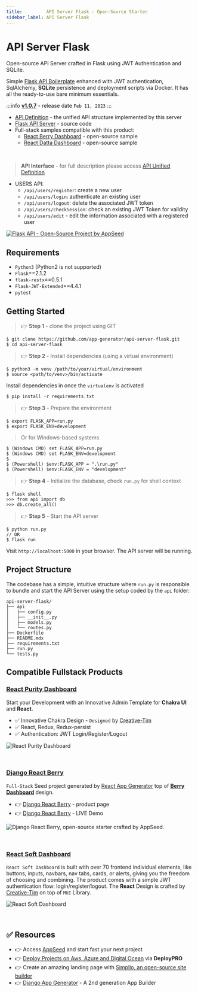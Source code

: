 ```yaml
---
title:         API Server Flask - Open-Source Starter
sidebar_label: API Server Flask
---
```


# API Server Flask

<SubHeading>Open-source API Server crafted in Flask using JWT Authentication and SQLite.</SubHeading>

Simple [Flask API Boilerplate](https://appseed.us/boilerplate-code/flask-api-boilerplate) enhanced with JWT authentication, SqlAlchemy, **SQLite** persistence and deployment scripts via Docker. It has all the ready-to-use bare minimum essentials.

:::info [**v1.0.7**](https://github.com/app-generator/api-server-flask/releases) - release date `Feb 11, 2023`
:::

- [API Definition](api-unified-definition.mdx) - the unified API structure implemented by this server
- [Flask API Server](https://github.com/app-generator/api-server-flask) - source code
- Full-stack samples compatible with this product:
  - [React Berry Dashboard](https://github.com/app-generator/react-berry-admin-template) - open-source sample
  - [React Datta Dashboard](https://github.com/app-generator/react-datta-able-dashboard) - open-source sample

<br />

> **API Interface** - for full description please access [API Unified Definition](api-unified-definition.mdx)

- USERS API:
  - `/api/users/register`: create a new user
  - `/api/users/login`: authenticate an existing user
  - `/api/users/logout`: delete the associated JWT token
  - `/api/users/checkSession`: check an existing JWT Token for validity
  - `/api/users/edit` - edit the information associated with a registered user

[![Flask API - Open-Source Project by AppSeed](https://user-images.githubusercontent.com/51070104/226168494-5a662a13-0e57-47b3-bd99-71d57d243260.png)](https://docs.appseed.us/boilerplate-code/api-server/flask/)


## Requirements

- `Python3` (Python2 is not supported)
- `Flask`==2.1.2
- `flask-restx`==0.5.1
- `Flask-JWT-Extended`==4.4.1
- `pytest`


## Getting Started

> 👉 **Step 1** - clone the project using GIT

```
$ git clone https://github.com/app-generator/api-server-flask.git
$ cd api-server-flask
```

> 👉 **Step 2** - Install dependencies (using a virtual environment)

```
$ python3 -m venv /path/to/your/virtual/environment
$ source <path/to/venv>/bin/activate
```

Install dependencies in once the `virtualenv` is activated

```
$ pip install -r requirements.txt
```

> 👉 **Step 3** - Prepare the environment

```
$ export FLASK_APP=run.py
$ export FLASK_ENV=development
```

> Or for Windows-based systems

```
$ (Windows CMD) set FLASK_APP=run.py
$ (Windows CMD) set FLASK_ENV=development
$
$ (Powershell) $env:FLASK_APP = ".\run.py"
$ (Powershell) $env:FLASK_ENV = "development"
```

> 👉 **Step 4** - Initialize the database, check `run.py` for shell context

```
$ flask shell
>>> from api import db
>>> db.create_all()
```

> 👉 **Step 5** - Start the API server

```
$ python run.py
// OR
$ flask run
```

Visit `http://localhost:5000` in your browser. The API server will be running.


## Project Structure

The codebase has a simple, intuitive structure where `run.py` is responsible to bundle and start the API Server using the setup coded by the `api` folder:

```
api-server-flask/
├── api
│   ├── config.py
│   ├── __init__.py
│   ├── models.py
│   └── routes.py
├── Dockerfile
├── README.mdx
├── requirements.txt
├── run.py
└── tests.py
```

## Compatible Fullstack Products

### [React Purity Dashboard](https://github.com/app-generator/react-purity-dashboard)

Start your Development with an Innovative Admin Template for **Chakra UI** and **React**. 

- ✅ Innovative Chakra Design - `Designed` by [Creative-Tim](https://www.creative-tim.com/?AFFILIATE=128200)
- ✅ React, Redux, Redux-persist
- ✅ Authentication: JWT Login/Register/Logout

![React Purity Dashboard](https://user-images.githubusercontent.com/51070104/226167639-1d327f61-0e13-4e0d-a8e0-156613cdf0c3.png)

<br />

###  [Django React Berry](https://appseed.us/product/berry-dashboard/api-server-django/react/)

`Full-Stack` Seed project generated by [React App Generator](https://appseed.us/generator/react/) top of **[Berry Dashboard](https://appseed.us/product/berry-dashboard/api-server-django/react/)** design.

- 👉 [Django React Berry](https://appseed.us/product/berry-dashboard/api-server-django/react/) - product page
- 👉 [Django React Berry](https://django-react-berry-dashboard.appseed-srv1.com/) - LIVE Demo

![Django React Berry, open-source starter crafted by AppSeed.](https://user-images.githubusercontent.com/51070104/226168312-19a27b20-e6a6-4d6f-9a32-ef066e4202a6.png)

<br />

### [React Soft Dashboard](https://github.com/app-generator/react-soft-ui-dashboard)

`React Soft Dashboard` is built with over 70 frontend individual elements, like buttons, inputs, navbars, nav tabs, cards, or alerts, giving you the freedom of choosing and combining. 
The product comes with a simple JWT authentication flow: login/register/logout.
The **React** Design is crafted by [Creative-Tim](https://www.creative-tim.com/?AFFILIATE=128200) on top of `MUI` Library.

![React Soft Dashboard](https://user-images.githubusercontent.com/51070104/226167634-88e666e5-025a-4c02-bb2d-21b917b75e9f.png)

<br />

## ✅ Resources 

- 👉 Access [AppSeed](https://appseed.us/) and start fast your next project
- 👉 [Deploy Projects on Aws, Azure and Digital Ocean](https://www.docs.deploypro.dev/) via **DeployPRO**
- 👉 Create an amazing landing page with [Simpllo, an open-source site builder](https://www.simpllo.com/)
- 👉 [Django App Generator](https://app-generator.dev/django/) - A 2nd generation App Builder
